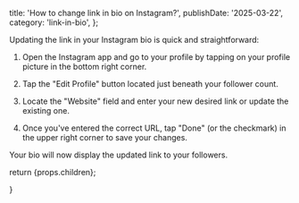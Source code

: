
  title: 'How to change link in bio on Instagram?',
  publishDate: '2025-03-22',
  category: 'link-in-bio',
};

Updating the link in your Instagram bio is quick and straightforward:

1. Open the Instagram app and go to your profile by tapping on your profile picture in the bottom right corner.

2. Tap the "Edit Profile" button located just beneath your follower count.

3. Locate the "Website" field and enter your new desired link or update the existing one.

4. Once you've entered the correct URL, tap "Done" (or the checkmark) in the upper right corner to save your changes.

Your bio will now display the updated link to your followers.

return <ArticleTemplate meta={metadata}>{props.children}</ArticleTemplate>;

}
